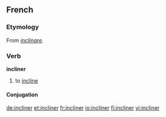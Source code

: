 ==French==

===Etymology===
From {{L.|fr}} ''[[inclinare]]''.

===Verb===
'''incliner'''

# to [[incline]]

====Conjugation====
{{fr-conj-er|inclin|avoir}}

[[de:incliner]]
[[et:incliner]]
[[fr:incliner]]
[[io:incliner]]
[[fi:incliner]]
[[vi:incliner]]